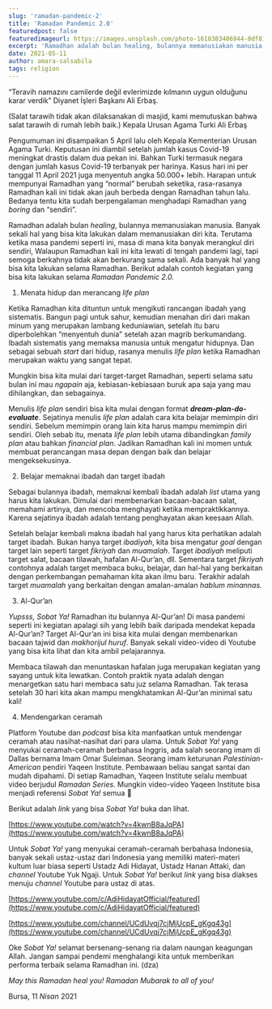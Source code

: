 ```yaml
---
slug: 'ramadan-pandemic-2'
title: 'Ramadan Pandemic 2.0'
featuredpost: false
featuredimageurl: https://images.unsplash.com/photo-1618383406944-0df8186c3aff?ixid=MnwxMjA3fDB8MHxwaG90by1wYWdlfHx8fGVufDB8fHx8&ixlib=rb-1.2.1&auto=format&fit=crop&w=401&q=80
excerpt: 'Ramadhan adalah bulan healing, bulannya memanusiakan manusia. Banyak sekali hal yang bisa kita lakukan dalam memanusiakan diri kita. Terutama ketika masa pandemi seperti ini.'
date: 2021-05-11
author: amara-salsabila
tags: religion
---
```


<p style={{ textAlign: 'center', fontStyle: 'italic' }}>
“Teravih namazını camilerde değil evlerimizde kılmanın uygun olduğunu karar verdik”
Diyanet İşleri Başkanı Ali Erbaş.

(Salat tarawih tidak akan dilaksanakan di masjid, kami memutuskan bahwa salat tarawih di rumah lebih baik.)
Kepala Urusan Agama Turki Ali Erbaş

</p>

Pengumuman ini disampaikan 5 April lalu oleh Kepala Kementerian Urusan Agama Turki. Keputusan ini diambil setelah jumlah kasus Covid-19 meningkat drastis dalam dua pekan ini. Bahkan Turki termasuk negara dengan jumlah kasus Covid-19 terbanyak per harinya. Kasus hari ini per tanggal 11 April 2021 juga menyentuh angka 50.000+ lebih. Harapan untuk mempunyai Ramadhan yang “normal” berubah seketika, rasa-rasanya Ramadhan kali ini tidak akan jauh berbeda dengan Ramadhan tahun lalu. Bedanya tentu kita sudah berpengalaman menghadapi Ramadhan yang _boring_ dan “sendiri”.

Ramadhan adalah bulan _healing_, bulannya memanusiakan manusia. Banyak sekali hal yang bisa kita lakukan dalam memanusiakan diri kita. Terutama ketika masa pandemi seperti ini, masa di mana kita banyak merangkul diri sendiri, Walaupun Ramadhan kali ini kita lewati di tengah pandemi lagi, tapi semoga berkahnya tidak akan berkurang sama sekali. Ada banyak hal yang bisa kita lakukan selama Ramadhan. Berikut adalah contoh kegiatan yang bisa kita lakukan selama _Ramadan Pandemic 2.0._

1. Menata hidup dan merancang _life plan_

Ketika Ramadhan kita dituntun untuk mengikuti rancangan ibadah yang sistematis. Bangun pagi untuk sahur, kemudian menahan diri dari makan minum yang merupakan lambang keduniawian, setelah itu baru diperbolehkan “menyentuh dunia” setelah azan magrib berkumandang. Ibadah sistematis yang memaksa manusia untuk mengatur hidupnya. Dan sebagai sebuah _start_ dari hidup, rasanya menulis _life plan_ ketika Ramadhan merupakan waktu yang sangat tepat.

Mungkin bisa kita mulai dari target-target Ramadhan, seperti selama satu bulan ini mau _ngapain_ aja, kebiasan-kebiasaan buruk apa saja yang mau dihilangkan, dan sebagainya.

Menulis _life plan_ sendiri bisa kita mulai dengan format **_dream-plan-do-evaluate_**. Sejatinya menulis _life plan_ adalah cara kita belajar memimpin diri sendiri. Sebelum memimpin orang lain kita harus mampu memimpin diri sendiri. Oleh sebab itu, menata _life plan_ lebih utama dibandingkan _family plan_ atau bahkan _financial plan_. Jadikan Ramadhan kali ini momen untuk membuat perancangan masa depan dengan baik dan belajar mengeksekusinya.

2. Belajar memaknai ibadah dan target ibadah

Sebagai bulannya ibadah, memaknai kembali ibadah adalah _list_ utama yang harus kita lakukan. Dimulai dari membenarkan bacaan-bacaan salat, memahami artinya, dan mencoba menghayati ketika mempraktikkannya. Karena sejatinya ibadah adalah tentang penghayatan akan keesaan Allah.

Setelah belajar kembali makna ibadah hal yang harus kita perhatikan adalah target ibadah. Bukan hanya target _ibadiyah_, kita bisa mengatur _goal_ dengan target lain seperti target _fikriyah_ dan _muamalah_. Target _ibadiyah_ meliputi target salat, bacaan tilawah, hafalan Al-Qur’an, dll. Sementara target _fikriyah_ contohnya adalah target membaca buku, belajar, dan hal-hal yang berkaitan dengan perkembangan pemahaman kita akan ilmu baru. Terakhir adalah target _muamalah_ yang berkaitan dengan amalan-amalan _hablum minannas._

3. Al-Qur’an

_Yupsss, Sobat Ya!_ Ramadhan itu bulannya Al-Qur’an! Di masa pandemi seperti ini kegiatan apalagi sih yang lebih baik daripada mendekat kepada Al-Qur’an? Target Al-Qur’an ini bisa kita mulai dengan membenarkan bacaan tajwid dan _makhorijul huruf_. Banyak sekali video-video di Youtube yang bisa kita lihat dan kita ambil pelajarannya.

Membaca tilawah dan menuntaskan hafalan juga merupakan kegiatan yang sayang untuk kita lewatkan. Contoh praktik nyata adalah dengan menargetkan satu hari membaca satu juz selama Ramadhan. Tak terasa setelah 30 hari kita akan mampu mengkhatamkan Al-Qur’an minimal satu kali!

4. Mendengarkan ceramah

Platform Youtube dan _podcast_ bisa kita manfaatkan untuk mendengar ceramah atau nasihat-nasihat dari para ulama. Untuk _Sobat Ya!_ yang menyukai ceramah-ceramah berbahasa Inggris, ada salah seorang imam di Dallas bernama Imam Omar Suleiman. Seorang imam keturunan _Palestinian-American_ pendiri Yaqeen Institute. Pembawaan beliau sangat santai dan mudah dipahami. Di setiap Ramadhan, Yaqeen Institute selalu membuat video berjudul _Ramadan Series_. Mungkin video-video Yaqeen Institute bisa menjadi referensi _Sobat Ya!_ semua 🙂

Berikut adalah _link_ yang bisa _Sobat Ya!_ buka dan lihat.

[https://www.youtube.com/watch?v=4kwnB8aJqPA](https://www.youtube.com/watch?v=4kwnB8aJqPA)

Untuk _Sobat Ya!_ yang menyukai ceramah-ceramah berbahasa Indonesia, banyak sekali ustaz-ustaz dari Indonesia yang memiliki materi-materi kultum luar biasa seperti Ustadz Adi Hidayat, Ustadz Hanan Attaki, dan _channel_ Youtube Yuk Ngaji. Untuk _Sobat Ya!_ berikut _link_ yang bisa diakses menuju _channel_ Youtube para ustaz di atas.

[https://www.youtube.com/c/AdiHidayatOfficial/featured](https://www.youtube.com/c/AdiHidayatOfficial/featured)

[https://www.youtube.com/channel/UCdUvqj7cjMjUcpE_gKgq43g](https://www.youtube.com/channel/UCdUvqj7cjMjUcpE_gKgq43g)

Oke _Sobat Ya!_ selamat bersenang-senang ria dalam naungan keagungan Allah. Jangan sampai pendemi menghalangi kita untuk memberikan performa terbaik selama Ramadhan ini. (dza)

_May this Ramadan heal you! Ramadan Mubarak to all of you!_

Bursa, 11 _Nisan_ 2021

